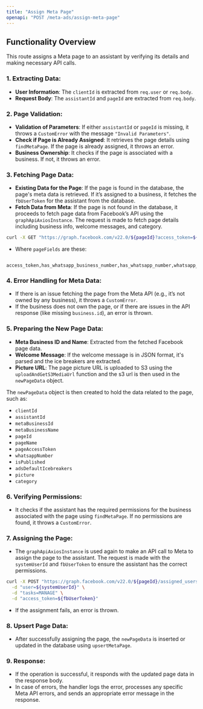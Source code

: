 ```yaml
---
title: "Assign Meta Page"
openapi: "POST /meta-ads/assign-meta-page"
---
```


## Functionality Overview

This route assigns a Meta page to an assistant by verifying its details and making necessary API calls.

### 1. Extracting Data:

- **User Information**: The `clientId` is extracted from `req.user` or `req.body`.
- **Request Body**: The `assistantId` and `pageId` are extracted from `req.body`.

### 2. Page Validation:

- **Validation of Parameters**: If either `assistantId` or `pageId` is missing, it throws a `CustomError` with the message `"Invalid Parameters"`.
- **Check if Page is Already Assigned**: It retrieves the page details using `findMetaPage`. If the page is already assigned, it throws an error.
- **Business Ownership**: It checks if the page is associated with a business. If not, it throws an error.

### 3. Fetching Page Data:

- **Existing Data for the Page**: If the page is found in the database, the page's meta data is retrieved. If it’s assigned to a business, it fetches the `fbUserToken` for the assistant from the database.
- **Fetch Data from Meta**: If the page is not found in the database, it proceeds to fetch page data from Facebook’s API using the `graphApiAxiosInstance`. The request is made to fetch page details including business info, welcome messages, and category.

```sh
curl -X GET "https://graph.facebook.com/v22.0/${pageId}?access_token=${fbUserToken}&fields=${pageFields}&locale=en_US"
```

- Where `pageFields` are these:

```
 access_token,has_whatsapp_business_number,has_whatsapp_number,whatsapp_number,name,id,business,is_published,picture,messenger_ads_default_page_welcome_message{page_welcome_message_type,page_welcome_message_body},messenger_ads_default_icebreakers,category,connected_instagram_account
```

### 4. Error Handling for Meta Data:

- If there is an issue fetching the page from the Meta API (e.g., it’s not owned by any business), it throws a `CustomError`.
- If the business does not own the page, or if there are issues in the API response (like missing `business.id`), an error is thrown.

### 5. Preparing the New Page Data:

- **Meta Business ID and Name**: Extracted from the fetched Facebook page data.
- **Welcome Message**: If the welcome message is in JSON format, it's parsed and the ice breakers are extracted.
- **Picture URL**: The page picture URL is uploaded to S3 using the `uploadAndGetS3MediaUrl` function and the s3 url is then used in the `newPageData` object.

The `newPageData` object is then created to hold the data related to the page, such as:

- `clientId`
- `assistantId`
- `metaBusinessId`
- `metaBusinessName`
- `pageId`
- `pageName`
- `pageAccessToken`
- `whatsappNumber`
- `isPublished`
- `adsDefaultIcebreakers`
- `picture`
- `category`

### 6. Verifying Permissions:

- It checks if the assistant has the required permissions for the business associated with the page using `findMetaPage`. If no permissions are found, it throws a `CustomError`.

### 7. Assigning the Page:

- The `graphApiAxiosInstance` is used again to make an API call to Meta to assign the page to the assistant. The request is made with the `systemUserId` and `fbUserToken` to ensure the assistant has the correct permissions.

```sh
curl -X POST "https://graph.facebook.com/v22.0/${pageId}/assigned_users" \
  -d "user=${systemUserId}" \
  -d "tasks=MANAGE" \
  -d "access_token=${fbUserToken}"
```

- If the assignment fails, an error is thrown.

### 8. Upsert Page Data:

- After successfully assigning the page, the `newPageData` is inserted or updated in the database using `upsertMetaPage`.

### 9. Response:

- If the operation is successful, it responds with the updated page data in the response body.
- In case of errors, the handler logs the error, processes any specific Meta API errors, and sends an appropriate error message in the response.
